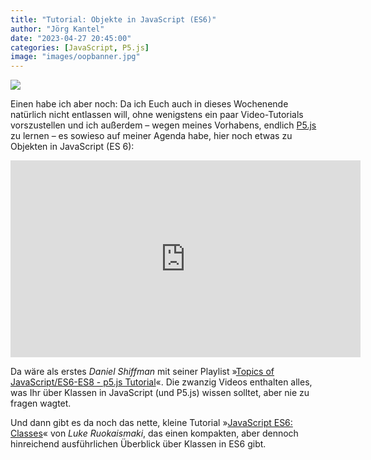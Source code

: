 ```yaml
---
title: "Tutorial: Objekte in JavaScript (ES6)"
author: "Jörg Kantel"
date: "2023-04-27 20:45:00"
categories: [JavaScript, P5.js]
image: "images/oopbanner.jpg"
---
```


[![](images/oopbanner-b.jpg)](https://info.keylimeinteractive.com/hubfs/Screen%20Shot%202020-03-20%20at%209.42.52%20AM.png)

Einen habe ich aber noch: Da ich Euch auch in dieses Wochenende natürlich nicht entlassen will, ohne wenigstens ein paar Video-Tutorials vorszustellen und ich außerdem -- wegen meines Vorhabens, endlich [P5.js](http://cognitiones.kantel-chaos-team.de/programmierung/creativecoding/processing/p5js.html) zu lernen -- es sowieso auf meiner Agenda habe, hier noch etwas zu Objekten in JavaScript (ES 6):

<iframe width="560" height="315" src="https://www.youtube.com/embed/T-HGdc8L-7w" title="YouTube video player" frameborder="0" allow="accelerometer; autoplay; clipboard-write; encrypted-media; gyroscope; picture-in-picture; web-share" allowfullscreen></iframe>

Da wäre als erstes *Daniel Shiffman* mit seiner Playlist »[Topics of JavaScript/ES6-ES8 - p5.js Tutorial](https://www.youtube.com/playlist?list=PLRqwX-V7Uu6YgpA3Oht-7B4NBQwFVe3pr)«. Die zwanzig Videos enthalten alles, was Ihr über Klassen in JavaScript (und P5.js) wissen solltet, aber nie zu fragen wagtet.

Und dann gibt es da noch das nette, kleine Tutorial »[JavaScript ES6: Classes](https://medium.com/@luke_smaki/javascript-es6-classes-8a34b0a6720a)« von *Luke Ruokaismaki*, das einen kompakten, aber dennoch hinreichend ausführlichen Überblick über Klassen in ES6 gibt.